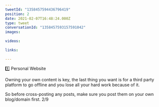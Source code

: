 ```yaml
---
tweetId: "1358457594436796419"
position: 2
date: 2021-02-07T16:48:24.000Z
type: tweet
conversationId: "1358457593157591042"
images:
  
videos:
  
links:
  
---
```

1️⃣ Personal Website

Owning your own content is key, the last thing you want is for a third party platform to go offline and you lose all your hard work because of it. 

So before cross-posting any posts, make sure you post them on your own blog/domain first. 2/9
